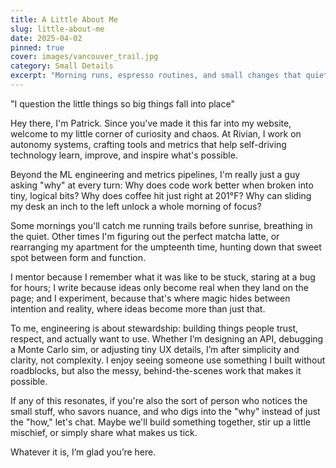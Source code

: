 ```yaml
---
title: A Little About Me
slug: little-about-me
date: 2025-04-02
pinned: true
cover: images/vancouver_trail.jpg
category: Small Details
excerpt: "Morning runs, espresso routines, and small changes that quietly shape how I build, live, and think."
---
```


<div class="italic text-[1.5em] font-bold">
    <p class="mt-0">"I question the little things so big things fall into place"</p>
</div>

Hey there, I'm Patrick. Since you've made it this far into my website, welcome to my little corner of curiosity and chaos. At Rivian, I work on autonomy systems, crafting tools and metrics that help self-driving technology learn, improve, and inspire what's possible.

Beyond the ML engineering and metrics pipelines, I'm really just a guy asking "why" at every turn: Why does code work better when broken into tiny, logical bits? Why does coffee hit just right at 201°F? Why can sliding my desk an inch to the left unlock a whole morning of focus?

Some mornings you'll catch me running trails before sunrise, breathing in the quiet. Other times I'm figuring out the perfect matcha latte, or rearranging my apartment for the umpteenth time, hunting down that sweet spot between form and function.

I mentor because I remember what it was like to be stuck, staring at a bug for hours; I write because ideas only become real when they land on the page; and I experiment, because that's where magic hides between intention and reality, where ideas become more than just that.

To me, engineering is about stewardship: building things people trust, respect, and actually want to use. Whether I’m designing an API, debugging a Monte Carlo sim, or adjusting tiny UX details, I’m after simplicity and clarity, not complexity. I enjoy seeing someone use something I built without roadblocks, but also the messy, behind-the-scenes work that makes it possible.

If any of this resonates, if you're also the sort of person who notices the small stuff, who savors nuance, and who digs into the "why" instead of just the "how," let's chat. Maybe we'll build something together, stir up a little mischief, or simply share what makes us tick.

Whatever it is, I’m glad you’re here.
